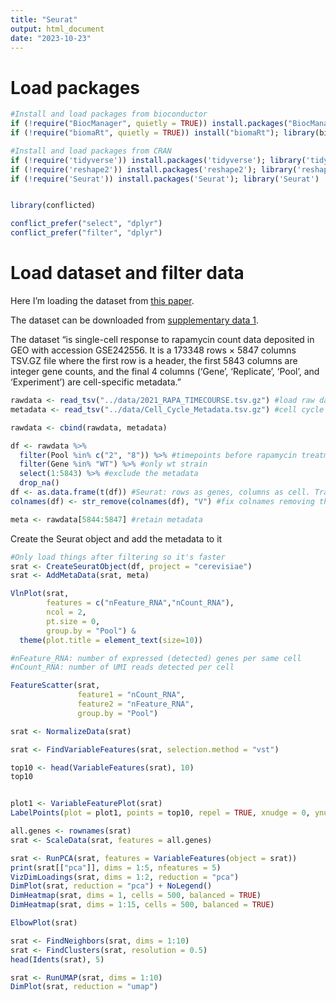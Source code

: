 ```yaml
---
title: "Seurat"
output: html_document
date: "2023-10-23"
---
```


# Load packages

```r
#Install and load packages from bioconductor
if (!require("BiocManager", quietly = TRUE)) install.packages("BiocManager")
if (!require("biomaRt", quietly = TRUE)) install("biomaRt"); library(biomaRt)

#Install and load packages from CRAN
if (!require('tidyverse')) install.packages('tidyverse'); library('tidyverse')
if (!require('reshape2')) install.packages('reshape2'); library('reshape2')
if (!require('Seurat')) install.packages('Seurat'); library('Seurat')


library(conflicted)

conflict_prefer("select", "dplyr")
conflict_prefer("filter", "dplyr")

```

# Load dataset and filter data 

Here I'm loading the dataset from [this paper](https://doi.org/10.1101/2023.09.21.558277).

The dataset can be downloaded from [supplementary data 1](https://zenodo.org/records/8371195).

The dataset "is single-cell response to rapamycin count data deposited in GEO with accession GSE242556. It is a 173348 rows × 5847 columns TSV.GZ file where the first row is a header, the first 5843 columns are integer gene counts, and the final 4 columns ('Gene', 'Replicate', 'Pool', and 'Experiment') are cell-specific metadata."

```r
rawdata <- read_tsv("../data/2021_RAPA_TIMECOURSE.tsv.gz") #load raw data
metadata <- read_tsv("../data/Cell_Cycle_Metadata.tsv.gz") #cell cycle data

rawdata <- cbind(rawdata, metadata)

df <- rawdata %>%
  filter(Pool %in% c("2", "8")) %>% #timepoints before rapamycin treatment
  filter(Gene %in% "WT") %>% #only wt strain
  select(1:5843) %>% #exclude the metadata
  drop_na()
df <- as.data.frame(t(df)) #Seurat: rows as genes, columns as cell. Transpose
colnames(df) <- str_remove(colnames(df), "V") #fix colnames removing the V

meta <- rawdata[5844:5847] #retain metadata

```

Create the Seurat object and add the metadata to it

```r
#Only load things after filtering so it's faster
srat <- CreateSeuratObject(df, project = "cerevisiae") 
srat <- AddMetaData(srat, meta)

```

```r
VlnPlot(srat, 
        features = c("nFeature_RNA","nCount_RNA"),
        ncol = 2, 
        pt.size = 0,
        group.by = "Pool") & 
  theme(plot.title = element_text(size=10))

#nFeature_RNA: number of expressed (detected) genes per same cell
#nCount_RNA: number of UMI reads detected per cell

```

```r
FeatureScatter(srat, 
               feature1 = "nCount_RNA", 
               feature2 = "nFeature_RNA",
               group.by = "Pool")

```

```r
srat <- NormalizeData(srat)

```


```r
srat <- FindVariableFeatures(srat, selection.method = "vst")

top10 <- head(VariableFeatures(srat), 10)
top10 


plot1 <- VariableFeaturePlot(srat)
LabelPoints(plot = plot1, points = top10, repel = TRUE, xnudge = 0, ynudge = 0)


```


```r
all.genes <- rownames(srat)
srat <- ScaleData(srat, features = all.genes)

```

```r
srat <- RunPCA(srat, features = VariableFeatures(object = srat))
print(srat[["pca"]], dims = 1:5, nfeatures = 5)
VizDimLoadings(srat, dims = 1:2, reduction = "pca")
DimPlot(srat, reduction = "pca") + NoLegend()
DimHeatmap(srat, dims = 1, cells = 500, balanced = TRUE)
DimHeatmap(srat, dims = 1:15, cells = 500, balanced = TRUE)

```

```r
ElbowPlot(srat)

```

```r
srat <- FindNeighbors(srat, dims = 1:10)
srat <- FindClusters(srat, resolution = 0.5)
head(Idents(srat), 5)

```

```r
srat <- RunUMAP(srat, dims = 1:10)
DimPlot(srat, reduction = "umap")

```


```r

```




